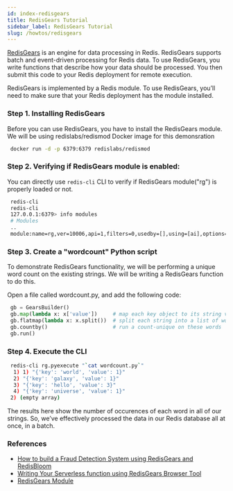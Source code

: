 ```yaml
---
id: index-redisgears
title: RedisGears Tutorial
sidebar_label: RedisGears Tutorial
slug: /howtos/redisgears
---
```



[RedisGears](https://redis.com/modules/redis-gears/) is an engine for data processing in Redis. RedisGears supports batch and event-driven processing for Redis data. To use RedisGears, you write functions that describe how your data should be processed. You then submit this code to your Redis deployment for remote execution.

RedisGears is implemented by a Redis module. To use RedisGears, you’ll need to make sure that your Redis deployment has the module installed.

### Step 1. Installing RedisGears

Before you can use RedisGears, you have to install the RedisGears module. We will be using redislabs/redismod Docker image for this demonsration


  ```bash
   docker run -d -p 6379:6379 redislabs/redismod
  ```

### Step 2. Verifying if RedisGears module is enabled:

You can directly use ```redis-cli``` CLI to verify if RedisGears module("rg") is properly loaded or not.


  ```bash
   redis-cli
   redis-cli
   127.0.0.1:6379> info modules
   # Modules
   ..
   module:name=rg,ver=10006,api=1,filters=0,usedby=[],using=[ai],options=[]
  ```


### Step 3. Create a "wordcount" Python script 

To demonstrate RedisGears functionality, we will be performing a unique word count on the existing strings.
We will be writing a RedisGears function to do this. 

Open a file called wordcount.py, and add the following code:

  ```python
   gb = GearsBuilder()
   gb.map(lambda x: x['value'])     # map each key object to its string value
   gb.flatmap(lambda x: x.split())  # split each string into a list of words
   gb.countby()                     # run a count-unique on these words
   gb.run()
  ```

### Step 4. Execute the CLI

  ```bash
   redis-cli rg.pyexecute "`cat wordcount.py`"
    1) 1) "{'key': 'world', 'value': 1}"
    2) "{'key': 'galaxy', 'value': 1}"
    3) "{'key': 'hello', 'value': 3}"
    4) "{'key': 'universe', 'value': 1}"
   2) (empty array)
  ```

The results here show the number of occurences of each word in all of our strings. So, we’ve effectively processed the data in our Redis database all at once, in a batch.


### References

- [How to build a Fraud Detection System using RedisGears and RedisBloom](/howtos/frauddetection)
- [Writing Your Serverless function using RedisGears Browser Tool](/explore/redisinsight/redisgears)
- [RedisGears Module](https://redis.com/modules/redis-gears/)
